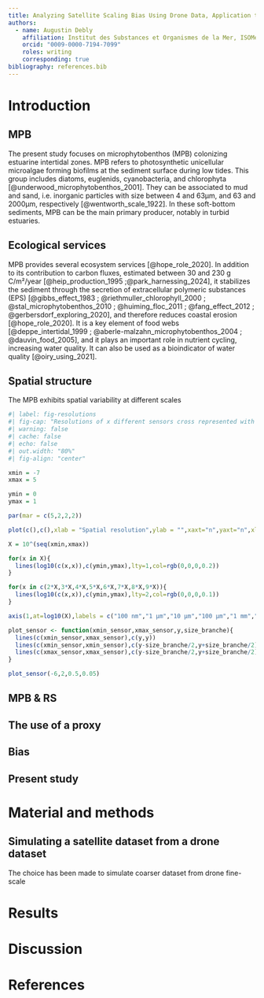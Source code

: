 ```yaml
---
title: Analyzing Satellite Scaling Bias Using Drone Data, Application to Microphytobenthos Studies
authors:
  - name: Augustin Debly
    affiliation: Institut des Substances et Organismes de la Mer, ISOMer, Nantes Université, UR 2160, F-44000 Nantes, France
    orcid: "0009-0000-7194-7099"
    roles: writing
    corresponding: true
bibliography: references.bib
---
```


# Introduction
## MPB
The present study focuses on microphytobenthos (MPB) colonizing estuarine intertidal zones. MPB refers to photosynthetic unicellular microalgae forming biofilms at the sediment surface during low tides. This group includes diatoms, euglenids, cyanobacteria, and chlorophyta [@underwood_microphytobenthos_2001]. They can be associated to mud and sand, i.e. inorganic particles with size between 4 and 63µm, and 63 and 2000µm, respectively [@wentworth_scale_1922]. In these soft-bottom sediments, MPB can be the main primary producer, notably in turbid estuaries.

## Ecological services
MPB provides several ecosystem services [@hope_role_2020]. In addition to its contribution to carbon fluxes, estimated between 30 and 230 g C/m²/year [@heip_production_1995 ;@park_harnessing_2024], it stabilizes the sediment through the secretion of extracellular polymeric substances (EPS) [@gibbs_effect_1983 ; @riethmuller_chlorophyll_2000 ; @stal_microphytobenthos_2010 ; @huiming_floc_2011 ; @fang_effect_2012 ; @gerbersdorf_exploring_2020], and therefore reduces coastal erosion [@hope_role_2020]. It is a key element of food webs [@deppe_intertidal_1999 ; @aberle-malzahn_microphytobenthos_2004 ; @dauvin_food_2005], and it plays an important role in nutrient cycling, increasing water quality. It can also be used as a bioindicator of water quality [@oiry_using_2021].

## Spatial structure
The MPB exhibits spatial variability at different scales

```r
#| label: fig-resolutions
#| fig-cap: "Resolutions of x different sensors cross represented with the different spatial scales of MPB"
#| warning: false
#| cache: false
#| echo: false
#| out.width: "80%"
#| fig-align: "center"

xmin = -7
xmax = 5

ymin = 0
ymax = 1

par(mar = c(5,2,2,2))

plot(c(),c(),xlab = "Spatial resolution",ylab = "",xaxt="n",yaxt="n",xlim=c(xmin,xmax),ylim = c(ymin,ymax),xaxs="i",yaxs="i")

X = 10^(seq(xmin,xmax))

for(x in X){
  lines(log10(c(x,x)),c(ymin,ymax),lty=1,col=rgb(0,0,0,0.2))
}

for(x in c(2*X,3*X,4*X,5*X,6*X,7*X,8*X,9*X)){
  lines(log10(c(x,x)),c(ymin,ymax),lty=2,col=rgb(0,0,0,0.1))
}

axis(1,at=log10(X),labels = c("100 nm","1 µm","10 µm","100 µm","1 mm","1 cm","1 dm","1 m","10 m","100 m","1 km","10 km","100 km"))

plot_sensor <- function(xmin_sensor,xmax_sensor,y,size_branche){
  lines(c(xmin_sensor,xmax_sensor),c(y,y))
  lines(c(xmin_sensor,xmin_sensor),c(y-size_branche/2,y+size_branche/2))
  lines(c(xmax_sensor,xmax_sensor),c(y-size_branche/2,y+size_branche/2))
}

plot_sensor(-6,2,0.5,0.05)
```

## MPB & RS

## The use of a proxy

## Bias 

## Present study 

# Material and methods
## Simulating a satellite dataset from a drone dataset
The choice has been made to simulate coarser dataset from drone fine-scale

# Results

# Discussion

# References

